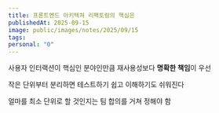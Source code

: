 ```yaml
---
title: 프론트엔드 아키텍쳐 리팩토링의 핵심은
publishedAt: 2025-09-15
image: public/images/notes/2025/09/15
tags:
personal: "0"
---
```

사용자 인터랙션이 핵심인 분야인만큼 재사용성보다 **명확한 책임**이 우선

작은 단위부터 분리하면 테스트하기 쉽고 이해하기도 쉬워진다

얼마를 최소 단위로 할 것인지는 팀 합의를 거쳐 정해야 함